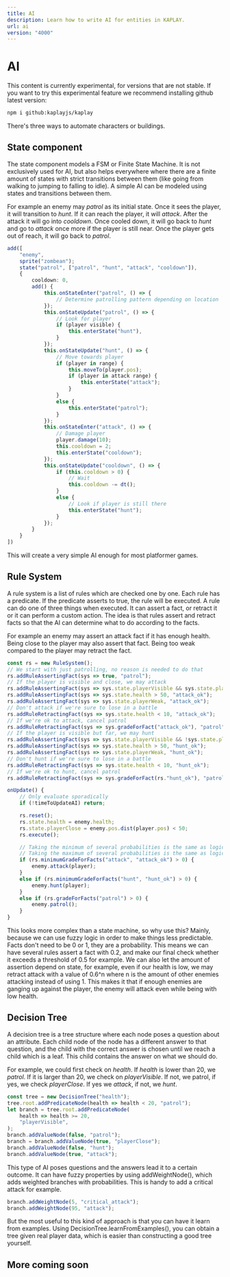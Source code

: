 ```yaml
---
title: AI
description: Learn how to write AI for entities in KAPLAY.
url: ai
version: "4000"
---
```



# AI

<Info title="Experimental Content" crew="home">
This content is currently experimental, for versions that are not stable. If
you want to try this experimental feature we recommend installing github latest version:

```sh
npm i github:kaplayjs/kaplay
```
</Info>

There's three ways to automate characters or buildings.

## State component

The state component models a FSM or Finite State Machine. It is not exclusively used for AI, but also helps everywhere where there are a finite amount of states with strict transitions between them (like going from walking to jumping to falling to idle). A simple AI can be modeled using states and transitions between them.

For example an enemy may _patrol_ as its initial state. Once it sees the player, it will transition to _hunt_. If it can reach the player, it will _attack_. After the attack it will go into _cooldown_. Once cooled down, it will go back to _hunt_ and go to _attack_ once more if the player is still near. Once the player gets out of reach, it will go back to _patrol_.

```ts
add([
    "enemy",
    sprite("zombean");
    state("patrol", ["patrol", "hunt", "attack", "cooldown"]),
    {
        cooldown: 0,
        add() {
            this.onStateEnter("patrol", () => {
                // Determine patrolling pattern depending on location
            });
            this.onStateUpdate("patrol", () => {
                // Look for player
                if (player visible) {
                    this.enterState("hunt"),
                }
            });
            this.onStateUpdate("hunt", () => {
                // Move towards player
                if (player in range) {
                    this.moveTo(player.pos);
                    if (player in attack range) {
                        this.enterState("attack");
                    }
                }
                else {
                    this.enterState("patrol");
                }
            });
            this.onStateEnter("attack", () => {
                // Damage player
                player.damage(10);
                this.cooldown = 2;
                this.enterState("cooldown");
            });
            this.onStateUpdate("cooldown", () => {
                if (this.cooldown > 0) {
                    // Wait
                    this.cooldown -= dt();
                }
                else {
                    // Look if player is still there
                    this.enterState("hunt");
                }
            });
        }
    }
])
```

This will create a very simple AI enough for most platformer games.

## Rule System

A rule system is a list of rules which are checked one by one. Each rule has a predicate. If the predicate asserts to true, the rule will be executed. A rule can do one of three things when executed. It can assert a fact, or retract it or it can perform a custom action. The idea is that rules assert and retract facts so that the AI can determine what to do according to the facts.

For example an enemy may assert an attack fact if it has enough health. Being close to the player may also assert that fact. Being too weak compared to the player may retract the fact.

```ts
const rs = new RuleSystem();
// We start with just patrolling, no reason is needed to do that
rs.addRuleAssertingFact(sys => true, "patrol");
// If the player is visible and close, we may attack
rs.addRuleAssertingFact(sys => sys.state.playerVisible && sys.state.playerClose, "attack");
rs.addRuleAssertingFact(sys => sys.state.health > 50, "attack_ok");
rs.addRuleAssertingFact(sys => sys.state.playerWeak, "attack_ok");
// Don't attack if we're sure to lose in a battle
rs.addRuleRetractingFact(sys => sys.state.health < 10, "attack_ok");
// If we're ok to attack, cancel patrol
rs.addRuleRetractingFact(sys => sys.gradeForFact("attack_ok"), "patrol");
// If the player is visible but far, we may hunt
rs.addRuleAssertingFact(sys => sys.state.playerVisible && !sys.state.playerClose, "hunt");
rs.addRuleAssertingFact(sys => sys.state.health > 50, "hunt_ok");
rs.addRuleAssertingFact(sys => sys.state.playerWeak, "hunt_ok");
// Don't hunt if we're sure to lose in a battle
rs.addRuleRetractingFact(sys => sys.state.health < 10, "hunt_ok");
// If we're ok to hunt, cancel patrol
rs.addRuleRetractingFact(sys => sys.gradeForFact(rs."hunt_ok"), "patrol");

onUpdate() {
    // Only evaluate sporadically
    if (!timeToUpdateAI) return;

    rs.reset();
    rs.state.health = enemy.health;
    rs.state.playerClose = enemy.pos.dist(player.pos) < 50;
    rs.execute();

    // Taking the minimum of several probabilities is the same as logical &&
    // Taking the maximum of several probabilities is the same as logical ||
    if (rs.minimumGradeForFacts("attack", "attack_ok") > 0) {
        enemy.attack(player);
    }
    else if (rs.minimumGradeForFacts("hunt", "hunt_ok") > 0) {
        enemy.hunt(player);
    }
    else if (rs.gradeForFacts("patrol") > 0) {
        enemy.patrol();
    }
}
```

This looks more complex than a state machine, so why use this? Mainly, because we can use fuzzy logic in order to make things less predictable. Facts don't need to be 0 or 1, they are a probability. This means we can have several rules assert a fact with 0.2, and make our final check whether it exceeds a threshold of 0.5 for example. We can also let the amount of assertion depend on state, for example, even if our health is low, we may retract attack with a value of 0.6^n where n is the amount of other enemies attacking instead of using 1. This makes it that if enough enemies are ganging up against the player, the enemy will attack even while being with low health.

## Decision Tree

A decision tree is a tree structure where each node poses a question about an attribute. Each child node of the node has a different answer to that question, and the child with the correct answer is chosen until we reach a child which is a leaf. This child contains the answer on what we should do.

For example, we could first check on _health_. If _health_ is lower than 20, we _patrol_. If it is larger than 20, we check on _playerVisible_. If not, we patrol, if yes, we check _playerClose_. If yes we _attack_, if not, we _hunt_.

```ts
const tree = new DecisionTree("health");
tree.root.addPredicateNode(health => health < 20, "patrol");
let branch = tree.root.addPredicateNode(
    health => health >= 20,
    "playerVisible",
);
branch.addValueNode(false, "patrol");
branch = branch.addValueNode(true, "playerClose");
branch.addValueNode(false, "hunt");
branch.addValueNode(true, "attack");
```

This type of AI poses questions and the answers lead it to a certain outcome. It can have fuzzy properties by using addWeightNode(), which adds weighted branches with probabilities. This is handy to add a critical attack for example.

```ts
branch.addWeightNode(5, "critical_attack");
branch.addWeightNode(95, "attack");
```

But the most useful to this kind of approach is that you can have it learn from examples. Using DecisionTree.learnFromExamples(), you can obtain a tree given real player data, which is easier than constructing a good tree yourself.

## More coming soon

